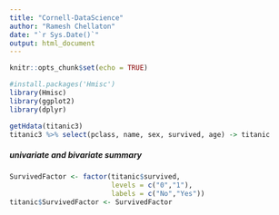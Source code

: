 ```yaml
---
title: "Cornell-DataScience"
author: "Ramesh Chellaton"
date: "`r Sys.Date()`"
output: html_document
---
```


```r
knitr::opts_chunk$set(echo = TRUE)
```

```r
#install.packages('Hmisc')
library(Hmisc)
library(ggplot2)
library(dplyr)
```
```r
getHdata(titanic3)
titanic3 %>% select(pclass, name, sex, survived, age) -> titanic
```
##### univariate and bivariate summary
```r
SurvivedFactor <- factor(titanic$survived,
                         levels = c("0","1"),
                         labels = c("No","Yes"))
titanic$SurvivedFactor <- SurvivedFactor
```
